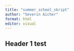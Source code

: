 ```yaml
---
title: "summer_school_skript"
author: "Severin Aicher"
format: html
editor: visual
---
```


## Header 1 test

